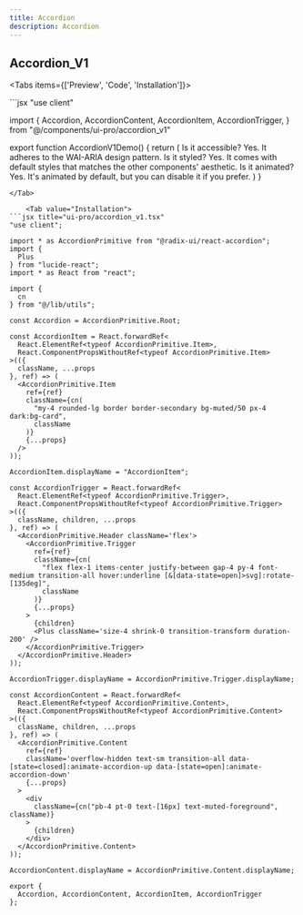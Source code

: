 ```yaml
---
title: Accordion
description: Accordion
---
```




## Accordion_V1

<Tabs items={['Preview', 'Code', 'Installation']}>
  <Tab value="Preview">
  <div className="flex-row-center pt-4">
   <AccordionV1Demo />
  </div>
  </Tab>
  <Tab value="Code">
```jsx
"use client"

import {
    Accordion,
    AccordionContent,
    AccordionItem,
    AccordionTrigger,
} from "@/components/ui-pro/accordion_v1"
  
  export function AccordionV1Demo() {
    return (
      <Accordion type="single" collapsible className="w-full">
        <AccordionItem value="item-1">
          <AccordionTrigger>Is it accessible?</AccordionTrigger>
          <AccordionContent>
            Yes. It adheres to the WAI-ARIA design pattern.
          </AccordionContent>
        </AccordionItem>
        <AccordionItem value="item-2">
          <AccordionTrigger>Is it styled?</AccordionTrigger>
          <AccordionContent>
            Yes. It comes with default styles that matches the other
            components&apos; aesthetic.
          </AccordionContent>
        </AccordionItem>
        <AccordionItem value="item-3">
          <AccordionTrigger>Is it animated?</AccordionTrigger>
          <AccordionContent>
            Yes. It&apos;s animated by default, but you can disable it if you prefer.
          </AccordionContent>
        </AccordionItem>
      </Accordion>
    )
  }
  
```
</Tab>

    <Tab value="Installation">
```jsx title="ui-pro/accordion_v1.tsx"
"use client";

import * as AccordionPrimitive from "@radix-ui/react-accordion";
import {
  Plus
} from "lucide-react";
import * as React from "react";

import {
  cn
} from "@/lib/utils";

const Accordion = AccordionPrimitive.Root;

const AccordionItem = React.forwardRef<
  React.ElementRef<typeof AccordionPrimitive.Item>,
  React.ComponentPropsWithoutRef<typeof AccordionPrimitive.Item>
>(({
  className, ...props 
}, ref) => (
  <AccordionPrimitive.Item
    ref={ref}
    className={cn(
      "my-4 rounded-lg border border-secondary bg-muted/50 px-4 dark:bg-card",
      className
    )}
    {...props}
  />
));

AccordionItem.displayName = "AccordionItem";

const AccordionTrigger = React.forwardRef<
  React.ElementRef<typeof AccordionPrimitive.Trigger>,
  React.ComponentPropsWithoutRef<typeof AccordionPrimitive.Trigger>
>(({
  className, children, ...props 
}, ref) => (
  <AccordionPrimitive.Header className='flex'>
    <AccordionPrimitive.Trigger
      ref={ref}
      className={cn(
        "flex flex-1 items-center justify-between gap-4 py-4 font-medium transition-all hover:underline [&[data-state=open]>svg]:rotate-[135deg]",
        className
      )}
      {...props}
    >
      {children}
      <Plus className='size-4 shrink-0 transition-transform duration-200' />
    </AccordionPrimitive.Trigger>
  </AccordionPrimitive.Header>
));

AccordionTrigger.displayName = AccordionPrimitive.Trigger.displayName;

const AccordionContent = React.forwardRef<
  React.ElementRef<typeof AccordionPrimitive.Content>,
  React.ComponentPropsWithoutRef<typeof AccordionPrimitive.Content>
>(({
  className, children, ...props 
}, ref) => (
  <AccordionPrimitive.Content
    ref={ref}
    className='overflow-hidden text-sm transition-all data-[state=closed]:animate-accordion-up data-[state=open]:animate-accordion-down'
    {...props}
  >
    <div
      className={cn("pb-4 pt-0 text-[16px] text-muted-foreground", className)}
    >
      {children}
    </div>
  </AccordionPrimitive.Content>
));

AccordionContent.displayName = AccordionPrimitive.Content.displayName;

export {
  Accordion, AccordionContent, AccordionItem, AccordionTrigger
};


```
  </Tab>
</Tabs>

